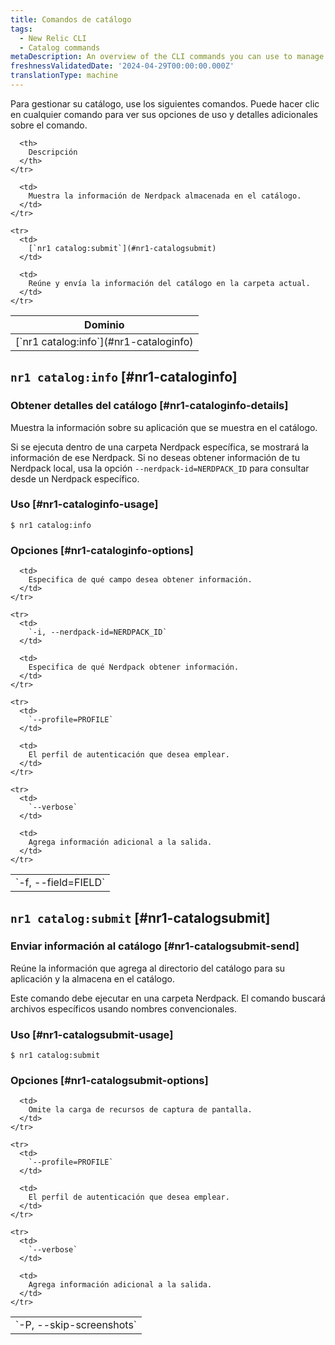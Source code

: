 ```yaml
---
title: Comandos de catálogo
tags:
  - New Relic CLI
  - Catalog commands
metaDescription: An overview of the CLI commands you can use to manage your New Relic app catalog information.
freshnessValidatedDate: '2024-04-29T00:00:00.000Z'
translationType: machine
---
```


Para gestionar su catálogo, use los siguientes comandos. Puede hacer clic en cualquier comando para ver sus opciones de uso y detalles adicionales sobre el comando.

<table>
  <thead>
    <tr>
      <th>
        Dominio
      </th>

      <th>
        Descripción
      </th>
    </tr>
  </thead>

  <tbody>
    <tr>
      <td>
        [`nr1 catalog:info`](#nr1-cataloginfo)
      </td>

      <td>
        Muestra la información de Nerdpack almacenada en el catálogo.
      </td>
    </tr>

    <tr>
      <td>
        [`nr1 catalog:submit`](#nr1-catalogsubmit)
      </td>

      <td>
        Reúne y envía la información del catálogo en la carpeta actual.
      </td>
    </tr>
  </tbody>
</table>

## `nr1 catalog:info` [#nr1-cataloginfo]

### Obtener detalles del catálogo [#nr1-cataloginfo-details]

Muestra la información sobre su aplicación que se muestra en el catálogo.

Si se ejecuta dentro de una carpeta Nerdpack específica, se mostrará la información de ese Nerdpack. Si no deseas obtener información de tu Nerdpack local, usa la opción `--nerdpack-id=NERDPACK_ID` para consultar desde un Nerdpack específico.

### Uso [#nr1-cataloginfo-usage]

`$ nr1 catalog:info`

### Opciones [#nr1-cataloginfo-options]

<table>
  <tbody>
    <tr>
      <td>
        `-f, --field=FIELD`
      </td>

      <td>
        Especifica de qué campo desea obtener información.
      </td>
    </tr>

    <tr>
      <td>
        `-i, --nerdpack-id=NERDPACK_ID`
      </td>

      <td>
        Especifica de qué Nerdpack obtener información.
      </td>
    </tr>

    <tr>
      <td>
        `--profile=PROFILE`
      </td>

      <td>
        El perfil de autenticación que desea emplear.
      </td>
    </tr>

    <tr>
      <td>
        `--verbose`
      </td>

      <td>
        Agrega información adicional a la salida.
      </td>
    </tr>
  </tbody>
</table>

## `nr1 catalog:submit` [#nr1-catalogsubmit]

### Enviar información al catálogo [#nr1-catalogsubmit-send]

Reúne la información que agrega al directorio del catálogo para su aplicación y la almacena en el catálogo.

Este comando debe ejecutar en una carpeta Nerdpack. El comando buscará archivos específicos usando nombres convencionales.

### Uso [#nr1-catalogsubmit-usage]

`$ nr1 catalog:submit`

### Opciones [#nr1-catalogsubmit-options]

<table>
  <tbody>
    <tr>
      <td>
        `-P, --skip-screenshots`
      </td>

      <td>
        Omite la carga de recursos de captura de pantalla.
      </td>
    </tr>

    <tr>
      <td>
        `--profile=PROFILE`
      </td>

      <td>
        El perfil de autenticación que desea emplear.
      </td>
    </tr>

    <tr>
      <td>
        `--verbose`
      </td>

      <td>
        Agrega información adicional a la salida.
      </td>
    </tr>
  </tbody>
</table>